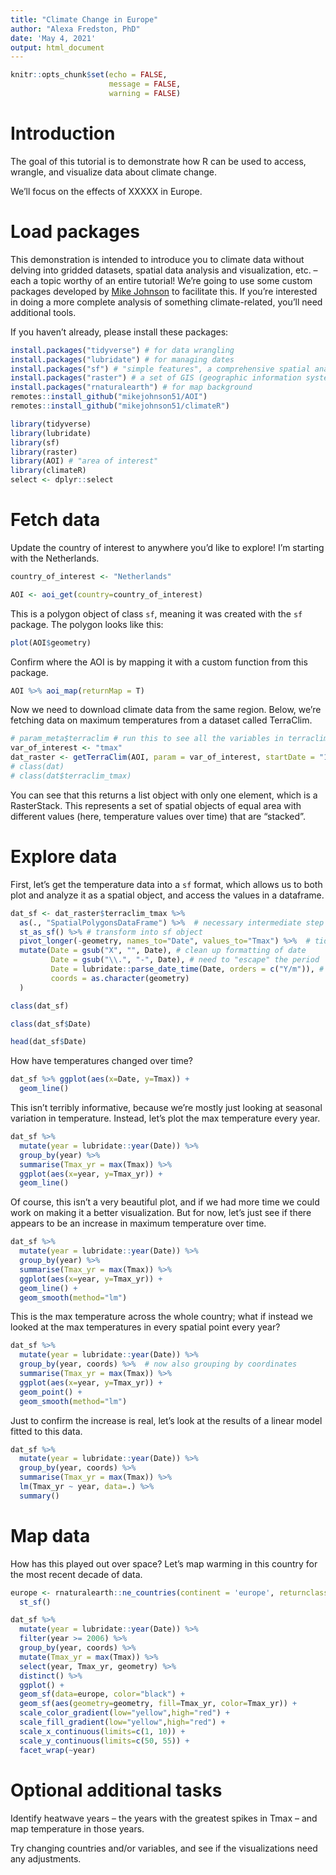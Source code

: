 ```yaml
---
title: "Climate Change in Europe"
author: "Alexa Fredston, PhD"
date: 'May 4, 2021'
output: html_document
---
```


```r
knitr::opts_chunk$set(echo = FALSE,
                      message = FALSE, 
                      warning = FALSE)
```

# Introduction

The goal of this tutorial is to demonstrate how R can be used to access, wrangle, and visualize data about climate change. 

We'll focus on the effects of XXXXX in Europe. 

# Load packages

This demonstration is intended to introduce you to climate data without delving into gridded datasets, spatial data analysis and visualization, etc. -- each a topic worthy of an entire tutorial! We're going to use some custom packages developed by [Mike Johnson](https://mikejohnson51.github.io/) to facilitate this. If you're interested in doing a more complete analysis of something climate-related, you'll need additional tools. 

If you haven't already, please install these packages:

```r
install.packages("tidyverse") # for data wrangling 
install.packages("lubridate") # for managing dates
install.packages("sf") # "simple features", a comprehensive spatial analysis package for R
install.packages("raster") # a set of GIS (geographic information systems) resources for handling raster (gridded) spatial data 
install.packages("rnaturalearth") # for map background
remotes::install_github("mikejohnson51/AOI")
remotes::install_github("mikejohnson51/climateR")
```

```r
library(tidyverse)
library(lubridate)
library(sf)
library(raster)
library(AOI) # "area of interest" 
library(climateR)
select <- dplyr::select
```

# Fetch data

Update the country of interest to anywhere you'd like to explore! I'm starting with the Netherlands.

```r
country_of_interest <- "Netherlands"

AOI <- aoi_get(country=country_of_interest)
```

This is a polygon object of class `sf`, meaning it was created with the `sf` package. The polygon looks like this: 

```r
plot(AOI$geometry)
```

Confirm where the AOI is by mapping it with a custom function from this package.

```r
AOI %>% aoi_map(returnMap = T)
```

Now we need to download climate data from the same region. Below, we're fetching data on maximum temperatures from a dataset called TerraClim.

```r
# param_meta$terraclim # run this to see all the variables in terraclim, and feel free to replace tmax with a different one! 
var_of_interest <- "tmax"
dat_raster <- getTerraClim(AOI, param = var_of_interest, startDate = "1980-01-01", endDate = "2015-12-31") # will take a few seconds to run 
# class(dat)
# class(dat$terraclim_tmax)
```

You can see that this returns a list object with only one element, which is a RasterStack. This represents a set of spatial objects of equal area with different values (here, temperature values over time) that are "stacked".

# Explore data

First, let's get the temperature data into a `sf` format, which allows us to both plot and analyze it as a spatial object, and access the values in a dataframe. 

```r
dat_sf <- dat_raster$terraclim_tmax %>% 
  as(., "SpatialPolygonsDataFrame") %>%  # necessary intermediate step for translating a raster into a polygon 
  st_as_sf() %>% # transform into sf object
  pivot_longer(-geometry, names_to="Date", values_to="Tmax") %>%  # tidy the dataframe part of it 
  mutate(Date = gsub("X", "", Date), # clean up formatting of date 
         Date = gsub("\\.", "-", Date), # need to "escape" the period
         Date = lubridate::parse_date_time(Date, orders = c("Y/m")), # convert to date format -- takes some extra work because date format is unusual
         coords = as.character(geometry)
  ) 

class(dat_sf)

class(dat_sf$Date)

head(dat_sf$Date)
```

How have temperatures changed over time?

```r
dat_sf %>% ggplot(aes(x=Date, y=Tmax)) +
  geom_line()
```

This isn't terribly informative, because we're mostly just looking at seasonal variation in temperature. Instead, let's plot the max temperature every year. 

```r
dat_sf %>% 
  mutate(year = lubridate::year(Date)) %>% 
  group_by(year) %>% 
  summarise(Tmax_yr = max(Tmax)) %>% 
  ggplot(aes(x=year, y=Tmax_yr)) +
  geom_line()
```

Of course, this isn't a very beautiful plot, and if we had more time we could work on making it a better visualization. But for now, let's just see if there appears to be an increase in maximum temperature over time. 

```r
dat_sf %>% 
  mutate(year = lubridate::year(Date)) %>% 
  group_by(year) %>% 
  summarise(Tmax_yr = max(Tmax)) %>% 
  ggplot(aes(x=year, y=Tmax_yr)) +
  geom_line() +
  geom_smooth(method="lm")

```

This is the max temperature across the whole country; what if instead we looked at the max temperatures in every spatial point every year?

```r
dat_sf %>% 
  mutate(year = lubridate::year(Date)) %>% 
  group_by(year, coords) %>%  # now also grouping by coordinates
  summarise(Tmax_yr = max(Tmax)) %>% 
  ggplot(aes(x=year, y=Tmax_yr)) +
  geom_point() +
  geom_smooth(method="lm")

```

Just to confirm the increase is real, let's look at the results of a linear model fitted to this data.

```r
dat_sf %>% 
  mutate(year = lubridate::year(Date)) %>% 
  group_by(year, coords) %>% 
  summarise(Tmax_yr = max(Tmax)) %>% 
  lm(Tmax_yr ~ year, data=.) %>% 
  summary()
```

# Map data 

How has this played out over space? Let's map warming in this country for the most recent decade of data. 

```r
europe <- rnaturalearth::ne_countries(continent = 'europe', returnclass = "sf") %>% 
  st_sf()

dat_sf %>%  
  mutate(year = lubridate::year(Date)) %>% 
  filter(year >= 2006) %>% 
  group_by(year, coords) %>% 
  mutate(Tmax_yr = max(Tmax)) %>% 
  select(year, Tmax_yr, geometry) %>% 
  distinct() %>% 
  ggplot() +
  geom_sf(data=europe, color="black") + 
  geom_sf(aes(geometry=geometry, fill=Tmax_yr, color=Tmax_yr)) +
  scale_color_gradient(low="yellow",high="red") + 
  scale_fill_gradient(low="yellow",high="red") + 
  scale_x_continuous(limits=c(1, 10)) +
  scale_y_continuous(limits=c(50, 55)) +
  facet_wrap(~year)
```

# Optional additional tasks 

Identify heatwave years -- the years with the greatest spikes in Tmax -- and map temperature in those years. 

Try changing countries and/or variables, and see if the visualizations need any adjustments. 


